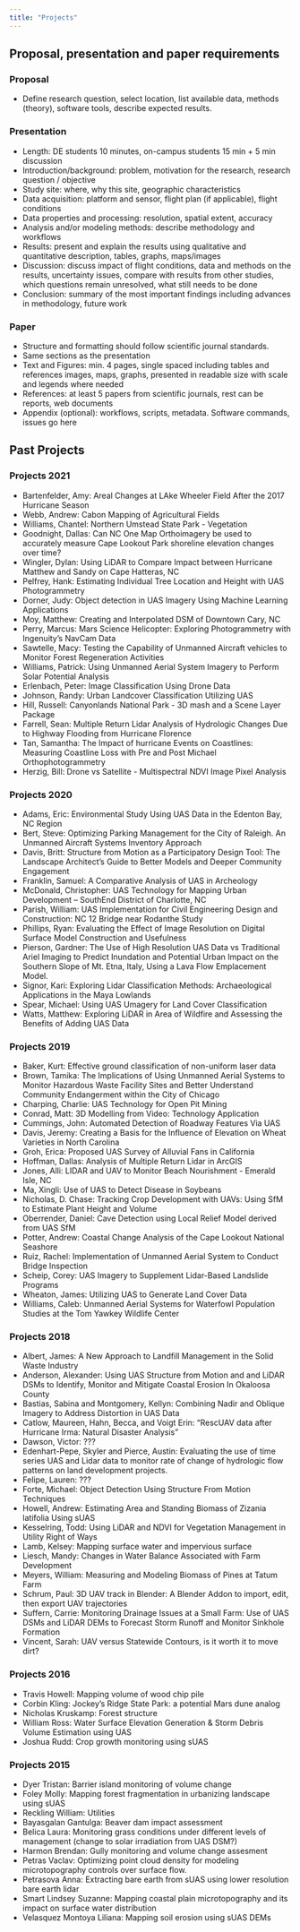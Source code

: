 ```yaml
---
title: "Projects"
---
```


## Proposal, presentation and paper requirements

### Proposal

- Define research question, select location, list available data, methods (theory), software tools, describe expected results.

### Presentation

- Length: DE students 10 minutes, on-campus students 15 min + 5 min discussion
- Introduction/background: problem, motivation for the research, research question / objective
- Study site: where, why this site, geographic characteristics
- Data acquisition: platform and sensor, flight plan (if applicable), flight conditions
- Data properties and processing: resolution, spatial extent, accuracy
- Analysis and/or modeling methods: describe methodology and workflows
- Results: present and explain the results using qualitative and quantitative description, tables, graphs, maps/images
- Discussion: discuss impact of flight conditions, data and methods on the results, uncertainty issues, compare with results from other studies, which questions remain unresolved, what still needs to be done
- Conclusion: summary of the most important findings including advances in methodology, future work

### Paper

- Structure and formatting should follow scientific journal standards.
- Same sections as the presentation
- Text and Figures: min. 4 pages, single spaced including tables and references images, maps, graphs, presented in readable size with scale and legends where needed
- References: at least 5 papers from scientific journals, rest can be reports, web documents
- Appendix (optional): workflows, scripts, metadata. Software commands, issues go here

## Past Projects

### Projects 2021

- Bartenfelder, Amy: Areal Changes at LAke Wheeler Field After the 2017 Hurricane Season
- Webb, Andrew: Cabon Mapping of Agricultural Fields
- Williams, Chantel: Northern Umstead State Park - Vegetation
- Goodnight, Dallas: Can NC One Map Orthoimagery be used to accurately measure Cape Lookout Park shoreline elevation changes over time?
- Wingler, Dylan: Using LiDAR to Compare Impact between Hurricane Matthew and Sandy on Cape Hatteras, NC
- Pelfrey, Hank: Estimating Individual Tree Location and Height with UAS Photogrammetry
- Dorner, Judy: Object detection in UAS Imagery Using Machine Learning Applications
- Moy, Matthew: Creating and Interpolated DSM of Downtown Cary, NC
- Perry, Marcus: Mars Science Helicopter: Exploring Photogrammetry with Ingenuity's NavCam Data
- Sawtelle, Macy: Testing the Capability of Unmanned Aircraft vehicles to Monitor Forest Regeneration Activities
- Williams, Patrick: Using Unmanned Aerial System Imagery to Perform Solar Potential Analysis
- Erlenbach, Peter: Image Classification Using Drone Data
- Johnson, Randy: Urban Landcover Classification Utilizing UAS
- Hill, Russell: Canyonlands National Park - 3D mash and a Scene Layer Package
- Farrell, Sean: Multiple Return Lidar Analysis of Hydrologic Changes Due to Highway Flooding from Hurricane Florence
- Tan, Samantha: The Impact of hurricane Events on Coastlines: Measuring Coastline Loss with Pre and Post Michael Orthophotogrammetry
- Herzig, Bill: Drone vs Satellite - Multispectral NDVI Image Pixel Analysis

### Projects 2020

- Adams, Eric: Environmental Study Using UAS Data in the Edenton Bay, NC Region
- Bert, Steve: Optimizing Parking Management for the City of Raleigh. An Unmanned Aircraft Systems Inventory Approach
- Davis, Britt: Structure from Motion as a Participatory Design Tool: The Landscape Architect’s Guide to Better Models and Deeper Community Engagement
- Franklin, Samuel: A Comparative Analysis of UAS in Archeology
- McDonald, Christopher: UAS Technology for Mapping Urban Development – SouthEnd District of Charlotte, NC
- Parish, William: UAS Implementation for Civil Engineering Design and Construction: NC 12 Bridge near Rodanthe Study
- Phillips, Ryan: Evaluating the Effect of Image Resolution on Digital Surface Model Construction and Usefulness
- Pierson, Gardner: The Use of High Resolution UAS Data vs Traditional Ariel Imaging to Predict Inundation and Potential Urban Impact on the Southern Slope of Mt. Etna, Italy, Using a Lava Flow Emplacement Model.
- Signor, Kari: Exploring Lidar Classification Methods: Archaeological Applications in the Maya Lowlands
- Spear, Michael: Using UAS Umagery for Land Cover Classification
- Watts, Matthew: Exploring LiDAR in Area of Wildfire and Assessing the Benefits of Adding UAS Data

### Projects 2019

- Baker, Kurt: Effective ground classification of non-uniform laser data
- Brown, Tamika: The Implications of Using Unmanned Aerial Systems to Monitor Hazardous Waste Facility Sites and Better Understand Community Endangerment within the City of Chicago
- Charping, Charlie: UAS Technology for Open Pit Mining
- Conrad, Matt: 3D Modelling from Video: Technology Application
- Cummings, John: Automated Detection of Roadway Features Via UAS
- Davis, Jeremy: Creating a Basis for the Influence of Elevation on Wheat Varieties in North Carolina
- Groh, Erica: Proposed UAS Survey of Alluvial Fans in California
- Hoffman, Dallas: Analysis of Multiple Return Lidar in ArcGIS
- Jones, Alli: LIDAR and UAV to Monitor Beach Nourishment - Emerald Isle, NC
- Ma, Xingli: Use of UAS to Detect Disease in Soybeans
- Nicholas, D. Chase: Tracking Crop Development with UAVs: Using SfM to Estimate Plant Height and Volume
- Oberrender, Daniel: Cave Detection using Local Relief Model derived from UAS SfM
- Potter, Andrew: Coastal Change Analysis of the Cape Lookout National Seashore
- Ruiz, Rachel: Implementation of Unmanned Aerial System to Conduct Bridge Inspection
- Scheip, Corey: UAS Imagery to Supplement Lidar-Based Landslide Programs
- Wheaton, James: Utilizing UAS to Generate Land Cover Data
- Williams, Caleb: Unmanned Aerial Systems for Waterfowl Population Studies at the Tom Yawkey Wildlife Center

### Projects 2018

- Albert, James: A New Approach to Landfill Management in the Solid Waste Industry
- Anderson, Alexander: Using UAS Structure from Motion and and LiDAR DSMs to Identify, Monitor and Mitigate Coastal Erosion In Okaloosa County
- Bastias, Sabina and Montgomery, Kellyn: Combining Nadir and Oblique Imagery to Address Distortion in UAS Data
- Catlow, Maureen, Hahn, Becca, and Voigt Erin: "RescUAV data after Hurricane Irma: Natural Disaster Analysis"
- Dawson, Victor: ???
- Edenhart-Pepe, Skyler and Pierce, Austin: Evaluating the use of time series UAS and Lidar data to monitor rate of change of hydrologic flow patterns on land development projects.
- Felipe, Lauren: ???
- Forte, Michael: Object Detection Using Structure From Motion Techniques
- Howell, Andrew: Estimating Area and Standing Biomass of Zizania latifolia Using sUAS
- Kesselring, Todd: Using LiDAR and NDVI for Vegetation Management in Utility Right of Ways
- Lamb, Kelsey: Mapping surface water and impervious surface
- Liesch, Mandy: Changes in Water Balance Associated with Farm Development
- Meyers, William: Measuring and Modeling Biomass of Pines at Tatum Farm
- Schrum, Paul: 3D UAV track in Blender: A Blender Addon to import, edit, then export UAV trajectories
- Suffern, Carrie: Monitoring Drainage Issues at a Small Farm: Use of UAS DSMs and LiDAR DEMs to Forecast Storm Runoff and Monitor Sinkhole Formation
- Vincent, Sarah: UAV versus Statewide Contours, is it worth it to move dirt?

### Projects 2016

- Travis Howell: Mapping volume of wood chip pile
- Corbin Kling: Jockey's Ridge State Park: a potential Mars dune analog
- Nicholas Kruskamp: Forest structure
- William Ross: Water Surface Elevation Generation & Storm Debris Volume Estimation using UAS
- Joshua Rudd: Crop growth monitoring using sUAS

### Projects 2015

- Dyer Tristan: Barrier island monitoring of volume change
- Foley Molly: Mapping forest fragmentation in urbanizing landscape using sUAS
- Reckling William: Utilities
- Bayasgalan Gantulga: Beaver dam impact assessment
- Belica Laura: Monitoring grass conditions under different levels of management (change to solar irradiation from UAS DSM?)
- Harmon Brendan: Gully monitoring and volume change assesment
- Petras Vaclav: Optimizing point cloud density for modeling microtopography controls over surface flow.
- Petrasova Anna: Extracting bare earth from sUAS using lower resolution bare earth lidar
- Smart Lindsey Suzanne: Mapping coastal plain microtopography and its impact on surface water distribution
- Velasquez Montoya Liliana: Mapping soil erosion using sUAS DEMs
